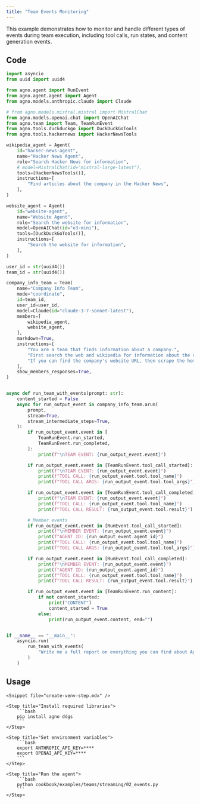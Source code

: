 ```yaml
---
title: "Team Events Monitoring"
---
```


This example demonstrates how to monitor and handle different types of events during team execution, including tool calls, run states, and content generation events.

## Code

```python cookbook/examples/teams/streaming/02_events.py
import asyncio
from uuid import uuid4

from agno.agent import RunEvent
from agno.agent.agent import Agent
from agno.models.anthropic.claude import Claude

# from agno.models.mistral.mistral import MistralChat
from agno.models.openai.chat import OpenAIChat
from agno.team import Team, TeamRunEvent
from agno.tools.duckduckgo import DuckDuckGoTools
from agno.tools.hackernews import HackerNewsTools

wikipedia_agent = Agent(
    id="hacker-news-agent",
    name="Hacker News Agent",
    role="Search Hacker News for information",
    # model=MistralChat(id="mistral-large-latest"),
    tools=[HackerNewsTools()],
    instructions=[
        "Find articles about the company in the Hacker News",
    ],
)

website_agent = Agent(
    id="website-agent",
    name="Website Agent",
    role="Search the website for information",
    model=OpenAIChat(id="o3-mini"),
    tools=[DuckDuckGoTools()],
    instructions=[
        "Search the website for information",
    ],
)

user_id = str(uuid4())
team_id = str(uuid4())

company_info_team = Team(
    name="Company Info Team",
    mode="coordinate",
    id=team_id,
    user_id=user_id,
    model=Claude(id="claude-3-7-sonnet-latest"),
    members=[
        wikipedia_agent,
        website_agent,
    ],
    markdown=True,
    instructions=[
        "You are a team that finds information about a company.",
        "First search the web and wikipedia for information about the company.",
        "If you can find the company's website URL, then scrape the homepage and the about page.",
    ],
    show_members_responses=True,
)


async def run_team_with_events(prompt: str):
    content_started = False
    async for run_output_event in company_info_team.arun(
        prompt,
        stream=True,
        stream_intermediate_steps=True,
    ):
        if run_output_event.event in [
            TeamRunEvent.run_started,
            TeamRunEvent.run_completed,
        ]:
            print(f"\nTEAM EVENT: {run_output_event.event}")

        if run_output_event.event in [TeamRunEvent.tool_call_started]:
            print(f"\nTEAM EVENT: {run_output_event.event}")
            print(f"TOOL CALL: {run_output_event.tool.tool_name}")
            print(f"TOOL CALL ARGS: {run_output_event.tool.tool_args}")

        if run_output_event.event in [TeamRunEvent.tool_call_completed]:
            print(f"\nTEAM EVENT: {run_output_event.event}")
            print(f"TOOL CALL: {run_output_event.tool.tool_name}")
            print(f"TOOL CALL RESULT: {run_output_event.tool.result}")

        # Member events
        if run_output_event.event in [RunEvent.tool_call_started]:
            print(f"\nMEMBER EVENT: {run_output_event.event}")
            print(f"AGENT ID: {run_output_event.agent_id}")
            print(f"TOOL CALL: {run_output_event.tool.tool_name}")
            print(f"TOOL CALL ARGS: {run_output_event.tool.tool_args}")

        if run_output_event.event in [RunEvent.tool_call_completed]:
            print(f"\nMEMBER EVENT: {run_output_event.event}")
            print(f"AGENT ID: {run_output_event.agent_id}")
            print(f"TOOL CALL: {run_output_event.tool.tool_name}")
            print(f"TOOL CALL RESULT: {run_output_event.tool.result}")

        if run_output_event.event in [TeamRunEvent.run_content]:
            if not content_started:
                print("CONTENT")
                content_started = True
            else:
                print(run_output_event.content, end="")


if __name__ == "__main__":
    asyncio.run(
        run_team_with_events(
            "Write me a full report on everything you can find about Agno, the company building AI agent infrastructure.",
        )
    )
```

## Usage

<Steps>

    <Snippet file="create-venv-step.mdx" />

    <Step title="Install required libraries">
        ```bash
        pip install agno ddgs
        ```
    </Step>

    <Step title="Set environment variables">
        ```bash
        export ANTHROPIC_API_KEY=****
        export OPENAI_API_KEY=****
        ```
    </Step>

    <Step title="Run the agent">
        ```bash
        python cookbook/examples/teams/streaming/02_events.py
        ```
    </Step>

</Steps>